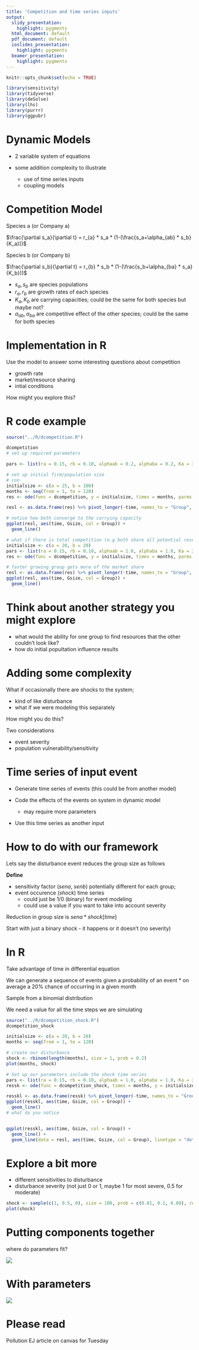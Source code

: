 ```yaml
---
title: 'Competition and time series inputs'
output:
  slidy_presentation:
    highlight: pygments
  html_document: default
  pdf_document: default
  ioslides_presentation:
    highlight: pygments
  beamer_presentation:
    highlight: pygments
---
```


```r
knitr::opts_chunk$set(echo = TRUE)

library(sensitivity)
library(tidyverse)
library(deSolve)
library(lhs)
library(purrr)
library(ggpubr)
```

# Dynamic Models

* 2 variable system of equations

* some addition complexity to illustrate
  * use of time series inputs
  * coupling models
  
# Competition Model


Species a (or Company a)

$\frac{\partial s_a}{\partial t} = r_{a} * s_a * (1-(\frac{s_a+\alpha_{ab} * s_b}{K_a}))$

Species b (or Company b)

$\frac{\partial s_b}{\partial t} = r_{b} * s_b * (1-(\frac{s_b+\alpha_{ba} * s_a}{K_b}))$

* $s_a, s_b$ are species populations
* $r_a, r_b$ are growth rates of each species
* $K_a, K_b$ are carrying capacities; could be the same for both species but maybe not?
* $\alpha_{ab}, \alpha_{ba}$ are competitive effect of the other species; could be the same for both species

# Implementation in R

Use the model to answer some interesting questions about competition

* growth rate 
* market/resource sharing
* intial conditions

How might you explore this?

# R code example
```r
source("../R/dcompetition.R")

dcompetition
# set up required parameters

pars <- list(ra = 0.15, rb = 0.10, alphaab = 0.2, alphaba = 0.2, Ka = 300, Kb = 300)

# set up initial firm/population size
# con
initialsize <- c(a = 25, b = 100)
months <- seq(from = 1, to = 120)
res <- ode(func = dcompetition, y = initialsize, times = months, parms = pars)

resl <- as.data.frame(res) %>% pivot_longer(-time, names_to = "Group", values_to = "Gsize")

# notice how both converge to the carrying capacity
ggplot(resl, aes(time, Gsize, col = Group)) +
  geom_line()

# what if there is total competition (e.g both share all potential resources), start from same place
initialsize <- c(a = 20, b = 20)
pars <- list(ra = 0.15, rb = 0.10, alphaab = 1.0, alphaba = 1.0, Ka = 300, Kb = 300)
res <- ode(func = dcompetition, y = initialsize, times = months, parms = pars)

# faster growing group gets more of the market share
resl <- as.data.frame(res) %>% pivot_longer(-time, names_to = "Group", values_to = "Gsize")
ggplot(resl, aes(time, Gsize, col = Group)) +
  geom_line()
```

# Think about another strategy you might explore

* what would the ability for one group to find resources that the other couldn't look like?
* how do initial popultation influence results


# Adding some complexity

What if occasionally there are shocks to the system; 

* kind of like disturbance
* what if we were modeling this separately

How might you do this?

Two considerations

* event severity
* population vulnerability/sensitivity

# Time series of input event

* Generate time series of events (this could be from another model)

* Code the effects of the events on system in dynamic model
  * may require more parameters
  
* Use this time series as another input

# How to do with our framework

Lets say the disturbance event reduces the group size as follows

**Define**

* sensitivity factor (*sena*, *senb*)
  potentially different for each group;
* event occurence  (*shock*) time series
  * could just be 1/0 (binary) for event modeling
  * could use a value if you want to take into account severity
  
Reduction in group size is  $sena*shock[time]$

Start with just a binary shock - it happens or it doesn't (no severity)

# In R

Take advantage of time in differential equation

We can generate a sequence of events given a probability of an event
  *  on average a 20% chance of occurring in a given month

Sample from a binomial distribution

We need a value for all the time steps we are simulating

```r
source("../R/dcompetition_shock.R")
dcompetition_shock

initialsize <- c(a = 20, b = 20)
months <- seq(from = 1, to = 120)

# create our disturbance
shock <- rbinom(length(months), size = 1, prob = 0.2)
plot(months, shock)

# Set up our parameters include the shock time series
pars <- list(ra = 0.15, rb = 0.10, alphaab = 1.0, alphaba = 1.0, Ka = 300, Kb = 300, sena = 0.3, senb = 0.1, shock = shock)
ressk <- ode(func = dcompetition_shock, times = months, y = initialsize, parms = pars)

resskl <- as.data.frame(ressk) %>% pivot_longer(-time, names_to = "Group", values_to = "Gsize")
ggplot(resskl, aes(time, Gsize, col = Group)) +
  geom_line()
# what do you notice


ggplot(resskl, aes(time, Gsize, col = Group)) +
  geom_line() +
  geom_line(data = resl, aes(time, Gsize, col = Group), linetype = "dotted", lwd = 2)
```

# Explore a bit more

* different sensitivities to disturbance
* disturbance severity (not just 0 or 1, maybe 1 for most severe, 0.5 for moderate)

```r
shock <- sample(c(1, 0.5, 0), size = 100, prob = c(0.01, 0.1, 0.89), replace = TRUE)
plot(shock)
```



# Putting components together

where do parameters fit?

![](../img/fishmodel1.jpg)


# With parameters

![](../img/fishmodel2.jpg)


# Please read 

Pollution EJ article on canvas for Tuesday
